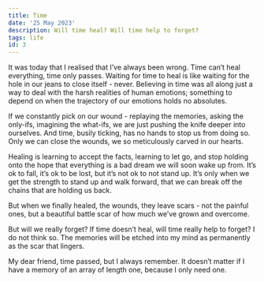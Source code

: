 ```yaml
---
title: Time
date: '25 May 2023'
description: Will time heal? Will time help to forget?
tags: life
id: 3
---
```

It was today that I realised that I’ve always been wrong. Time can’t heal everything, time only passes. Waiting for time to heal is like waiting for the hole in our jeans to close itself - never. Believing in time was all along just a way to deal with the harsh realities of human emotions; something to depend on when the trajectory of our emotions holds no absolutes. 

If we constantly pick on our wound - replaying the memories, asking the only-ifs, imagining the what-ifs, we are just pushing the knife deeper into ourselves. And time, busily ticking, has no hands to stop us from doing so. Only we can close the wounds, we so meticulously carved in our hearts. 

Healing is learning to accept the facts, learning to let go, and stop holding onto the hope that everything is a bad dream we will soon wake up from. It’s ok to fall, it’s ok to be lost, but it’s not ok to not stand up. It’s only when we get the strength to stand up and walk forward, that we can break off the chains that are holding us back. 

But when we finally healed, the wounds, they leave scars - not the painful ones, but a beautiful battle scar of how much we’ve grown and overcome.

But will we really forget? If time doesn’t heal, will time really help to forget? I do not think so. The memories will be etched into my mind as permanently as the scar that lingers.

My dear friend, time passed, but I always remember. It doesn’t matter if I have a memory of an array of length one, because I only need one.
